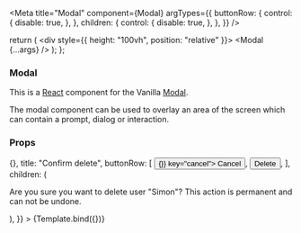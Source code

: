 

<Meta
  title="Modal"
  component={Modal}
  argTypes={{
    buttonRow: {
      control: {
        disable: true,
      },
    },
    children: {
      control: {
        disable: true,
      },
    },
  }}
/>

  return (
    <div style={{ height: "100vh", position: "relative" }}>
      <Modal {...args} />
    </div>
  );
};

### Modal

This is a [React](https://reactjs.org/) component for the Vanilla [Modal](https://docs.vanillaframework.io/patterns/modal/).

The modal component can be used to overlay an area of the screen which can contain a prompt, dialog or interaction.

### Props

<ArgsTable of={Modal} />

<Canvas>
  <Story
    name="Default"
    args={{
      close: () => {},
      title: "Confirm delete",
      buttonRow: [
        <button onClick={() => {}} key="cancel">
          Cancel
        </button>,
        <button className="p-button--negative" key="delete">
          Delete
        </button>,
      ],
      children: (
        <p>
          Are you sure you want to delete user "Simon"? This action is permanent
          and can not be undone.
        </p>
      ),
    }}
  >
    {Template.bind({})}
  </Story>
</Canvas>
